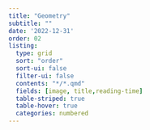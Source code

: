 ```yaml
---
title: "Geometry"
subtitle: ""
date: '2022-12-31'
order: 02
listing:
  type: grid
  sort: "order"
  sort-ui: false
  filter-ui: false
  contents: "*/*.qmd"
  fields: [image, title,reading-time]
  table-striped: true
  table-hover: true
  categories: numbered
---
```


